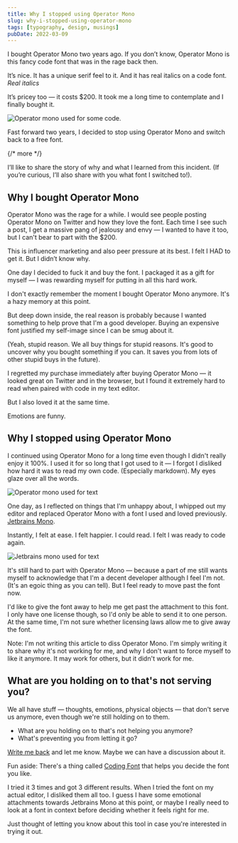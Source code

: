 ```yaml
---
title: Why I stopped using Operator Mono
slug: why-i-stopped-using-operator-mono
tags: [typography, design, musings]
pubDate: 2022-03-09
---
```


I bought Operator Mono two years ago. If you don’t know, Operator Mono is this fancy code font that was in the rage back then.

It’s nice. It has a unique serif feel to it. And it has real italics on a code font. _Real italics_

It’s pricey too — it costs \$200. It took me a long time to contemplate and I finally bought it.

<Image
  src='/images/2022/operator-mono/operator_ide2.png'
  alt='Operator mono used for some code.'
  loading='lazy'
/>

Fast forward two years, I decided to stop using Operator Mono and switch back to a free font.

{/* more */}

I’ll like to share the story of why and what I learned from this incident. (If you’re curious, I’ll also share with you what font I switched to!).

## Why I bought Operator Mono

Operator Mono was the rage for a while. I would see people posting Operator Mono on Twitter and how they love the font. Each time I see such a post, I get a massive pang of jealousy and envy — I wanted to have it too, but I can't bear to part with the \$200.

This is influencer marketing and also peer pressure at its best. I felt I HAD to get it. But I didn’t know why.

One day I decided to fuck it and buy the font. I packaged it as a gift for myself — I was rewarding myself for putting in all this hard work.

I don't exactly remember the moment I bought Operator Mono anymore. It's a hazy memory at this point.

But deep down inside, the real reason is probably because I wanted something to help prove that I'm a good developer. Buying an expensive font justified my self-image since I can be smug about it.

(Yeah, stupid reason. We all buy things for stupid reasons. It's good to uncover why you bought something if you can. It saves you from lots of other stupid buys in the future).

I regretted my purchase immediately after buying Operator Mono — it looked great on Twitter and in the browser, but I found it extremely hard to read when paired with code in my text editor.

But I also loved it at the same time.

Emotions are funny.

## Why I stopped using Operator Mono

I continued using Operator Mono for a long time even though I didn't really enjoy it 100%. I used it for so long that I got used to it — I forgot I disliked how hard it was to read my own code. (Especially markdown). My eyes glaze over all the words.

<Image
  src='/images/2022/operator-mono/operator-mono.png'
  alt='Operator mono used for text'
  loading='lazy'
/>

One day, as I reflected on things that I'm unhappy about, I whipped out my editor and replaced Operator Mono with a font I used and loved previously. [Jetbrains Mono](https://www.jetbrains.com/lp/mono/).

Instantly, I felt at ease. I felt happier. I could read. I felt I was ready to code again.

<Image
  src='/images/2022/operator-mono/jetbrains-mono.png'
  alt='Jetbrains mono used for text'
  loading='lazy'
/>

It's still hard to part with Operator Mono — because a part of me still wants myself to acknowledge that I'm a decent developer although I feel I'm not. (It's an egoic thing as you can tell). But I feel ready to move past the font now.

I'd like to give the font away to help me get past the attachment to this font. I only have one license though, so I'd only be able to send it to one person. At the same time, I'm not sure whether licensing laws allow me to give away the font.

Note: I'm not writing this article to diss Operator Mono. I'm simply writing it to share why it's not working for me, and why I don't want to force myself to like it anymore. It may work for others, but it didn't work for me.

## What are you holding on to that's not serving you?

We all have stuff — thoughts, emotions, physical objects — that don't serve us anymore, even though we're still holding on to them.

- What are you holding on to that's not helping you anymore?
- What's preventing you from letting it go?

[Write me back](/contact) and let me know. Maybe we can have a discussion about it.

Fun aside: There's a thing called [Coding Font](https://www.codingfont.com) that helps you decide the font you like.

I tried it 3 times and got 3 different results. When I tried the font on my actual editor, I disliked them all too. I guess I have some emotional attachments towards Jetbrains Mono at this point, or maybe I really need to look at a font in context before deciding whether it feels right for me.

Just thought of letting you know about this tool in case you're interested in trying it out.
